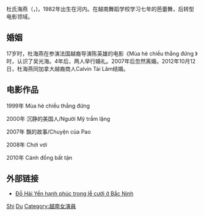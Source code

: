 {{blpsources|time=2015-01-19T06:22:03+00:00}}
杜氏海燕（{{lang-vi|Đỗ Thị Hải Yến}}，{{bd|1982年|10月1日||}})，1982年出生在河内。在越南舞蹈学校学习七年的芭蕾舞，后转型电影领域。
== 婚姻 ==
17岁时，杜海燕在参演法国越裔导演陈英雄的电影《Mùa hè chiều thẳng đứng 》时，认识了吴光海。4年后，两人举行婚礼。2007年后忽然离婚。2012年10月12日，杜海燕同加拿大越裔商人Calvin Tài Lâm结婚。
== 电影作品 ==
1999年 Mùa hè chiều thẳng đứng

2000年  沉静的美国人/Người Mỹ trầm lặng

2007年  飘的故事/Chuyện của Pao

2008年  Chơi vơi

2010年 Cánh đồng bất tận

== 外部链接 ==
*[http://giaitri.vnexpress.net/tin-tuc/gioi-sao/trong-nuoc/do-hai-yen-hanh-phuc-trong-le-cuoi-o-bac-ninh-2276679.html Đỗ Hải Yến hạnh phúc trong lễ cưới ở Bắc Ninh] {{Wayback|url=http://giaitri.vnexpress.net/tin-tuc/gioi-sao/trong-nuoc/do-hai-yen-hanh-phuc-trong-le-cuoi-o-bac-ninh-2276679.html |date=20160811155919 }}

{{DEFAULTSORT|Du Shi Haiyan}}
[[Category:杜姓|Shi]]
[[Category:越南佛教徒|Du]]
[[Category:越南女演員|Category:越南女演員]]
